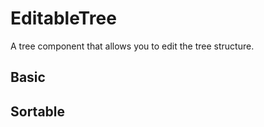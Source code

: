 
<Meta of={X} />

# EditableTree

A tree component that allows you to edit the tree structure.

## Basic

<Primary />

## Sortable

<Canvas of={X.Sortable} />

<Controls />
